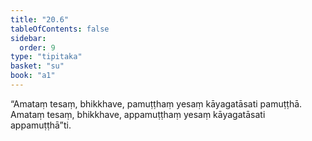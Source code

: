 ```yaml
---
title: "20.6"
tableOfContents: false
sidebar:
  order: 9
type: "tipitaka"
basket: "su"
book: "a1"
---
```



<DynamicBreadcrumb />

<Division number="605" book="a1" bookNo="15" page="47">

<Paragraph number="474" book="a1">
“Amataṃ tesaṃ, bhikkhave, pamuṭṭhaṃ yesaṃ kāyagatāsati pamuṭṭhā. Amataṃ tesaṃ, bhikkhave, appamuṭṭhaṃ yesaṃ kāyagatāsati appamuṭṭhā”ti.
</Paragraph>
</Division>